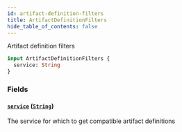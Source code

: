 ```yaml
---
id: artifact-definition-filters
title: ArtifactDefinitionFilters
hide_table_of_contents: false
---
```



Artifact definition filters

```graphql
input ArtifactDefinitionFilters {
  service: String
}
```


### Fields

#### [`service`](#) ([`String`](/swapi/scalars/string))

The service for which to get compatible artifact definitions




